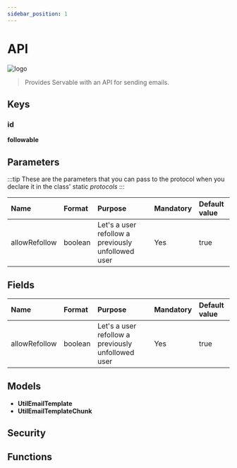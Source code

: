 ```yaml
---
sidebar_position: 1
---
```


# API

![logo](./assets/direction-sign-3.png)


> Provides Servable with an API for sending emails.

## Keys

### id
**followable**

## Parameters
:::tip
These are the parameters that you can pass to the protocol when you declare it in the class' static *protocols*
:::

| Name | Format | Purpose | Mandatory | Default value 
|:--|:--|:--|:--|:--|
| allowRefollow| boolean| Let's a user refollow a previously unfollowed user | Yes | true | 

## Fields
| Name | Format | Purpose | Mandatory | Default value 
|:--|:--|:--|:--|:--|
| allowRefollow| boolean| Let's a user refollow a previously unfollowed user | Yes | true | 

## Models
- **UtilEmailTemplate**
- **UtilEmailTemplateChunk**

## Security

## Functions

